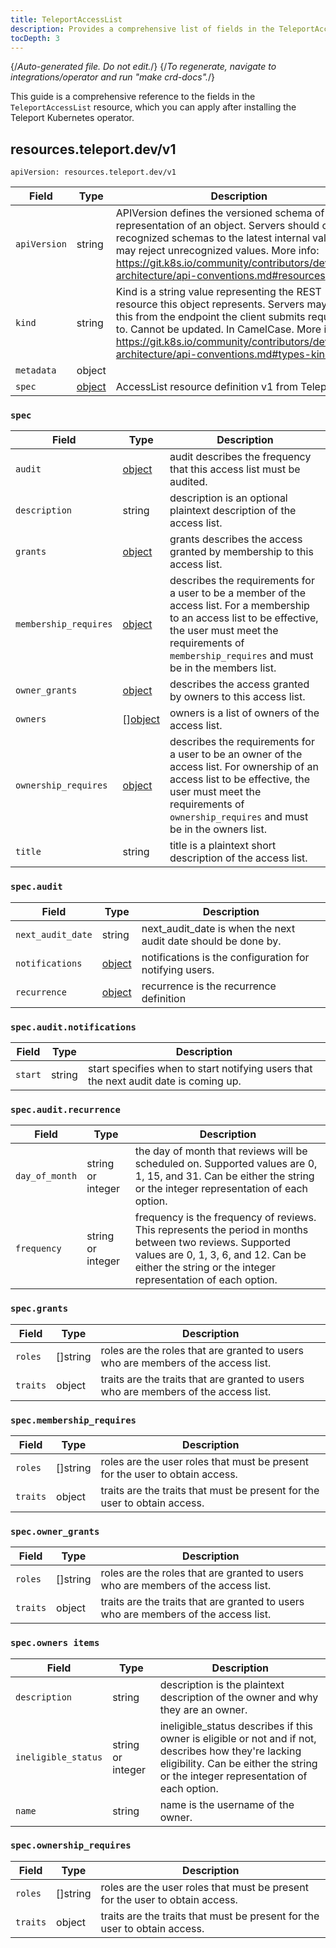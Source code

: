 ```yaml
---
title: TeleportAccessList
description: Provides a comprehensive list of fields in the TeleportAccessList resource available through the Teleport Kubernetes operator
tocDepth: 3
---
```


{/*Auto-generated file. Do not edit.*/}
{/*To regenerate, navigate to integrations/operator and run "make crd-docs".*/}

This guide is a comprehensive reference to the fields in the `TeleportAccessList`
resource, which you can apply after installing the Teleport Kubernetes operator.


## resources.teleport.dev/v1

`apiVersion: resources.teleport.dev/v1`

|Field|Type|Description|
|---|---|---|
|`apiVersion`|string|APIVersion defines the versioned schema of this representation of an object. Servers should convert recognized schemas to the latest internal value, and may reject unrecognized values. More info: https://git.k8s.io/community/contributors/devel/sig-architecture/api-conventions.md#resources|
|`kind`|string|Kind is a string value representing the REST resource this object represents. Servers may infer this from the endpoint the client submits requests to. Cannot be updated. In CamelCase. More info: https://git.k8s.io/community/contributors/devel/sig-architecture/api-conventions.md#types-kinds|
|`metadata`|object||
|`spec`|[object](#spec)|AccessList resource definition v1 from Teleport|

### `spec`

|Field|Type|Description|
|---|---|---|
|`audit`|[object](#specaudit)|audit describes the frequency that this access list must be audited.|
|`description`|string|description is an optional plaintext description of the access list.|
|`grants`|[object](#specgrants)|grants describes the access granted by membership to this access list.|
|`membership_requires`|[object](#specmembership_requires)|describes the requirements for a user to be a member of the access list. For a membership to an access list to be effective, the user must meet the requirements of `membership_requires` and must be in the members list.|
|`owner_grants`|[object](#specowner_grants)|describes the access granted by owners to this access list.|
|`owners`|[][object](#specowners-items)|owners is a list of owners of the access list.|
|`ownership_requires`|[object](#specownership_requires)|describes the requirements for a user to be an owner of the access list. For ownership of an access list to be effective, the user must meet the requirements of `ownership_requires` and must be in the owners list.|
|`title`|string|title is a plaintext short description of the access list.|

### `spec.audit`

|Field|Type|Description|
|---|---|---|
|`next_audit_date`|string|next_audit_date is when the next audit date should be done by.|
|`notifications`|[object](#specauditnotifications)|notifications is the configuration for notifying users.|
|`recurrence`|[object](#specauditrecurrence)|recurrence is the recurrence definition|

### `spec.audit.notifications`

|Field|Type|Description|
|---|---|---|
|`start`|string|start specifies when to start notifying users that the next audit date is coming up.|

### `spec.audit.recurrence`

|Field|Type|Description|
|---|---|---|
|`day_of_month`|string or integer|the day of month that reviews will be scheduled on. Supported values are 0, 1, 15, and 31. Can be either the string or the integer representation of each option.|
|`frequency`|string or integer|frequency is the frequency of reviews. This represents the period in months between two reviews. Supported values are 0, 1, 3, 6, and 12. Can be either the string or the integer representation of each option.|

### `spec.grants`

|Field|Type|Description|
|---|---|---|
|`roles`|[]string|roles are the roles that are granted to users who are members of the access list.|
|`traits`|object|traits are the traits that are granted to users who are members of the access list.|

### `spec.membership_requires`

|Field|Type|Description|
|---|---|---|
|`roles`|[]string|roles are the user roles that must be present for the user to obtain access.|
|`traits`|object|traits are the traits that must be present for the user to obtain access.|

### `spec.owner_grants`

|Field|Type|Description|
|---|---|---|
|`roles`|[]string|roles are the roles that are granted to users who are members of the access list.|
|`traits`|object|traits are the traits that are granted to users who are members of the access list.|

### `spec.owners items`

|Field|Type|Description|
|---|---|---|
|`description`|string|description is the plaintext description of the owner and why they are an owner.|
|`ineligible_status`|string or integer|ineligible_status describes if this owner is eligible or not and if not, describes how they're lacking eligibility. Can be either the string or the integer representation of each option.|
|`name`|string|name is the username of the owner.|

### `spec.ownership_requires`

|Field|Type|Description|
|---|---|---|
|`roles`|[]string|roles are the user roles that must be present for the user to obtain access.|
|`traits`|object|traits are the traits that must be present for the user to obtain access.|

